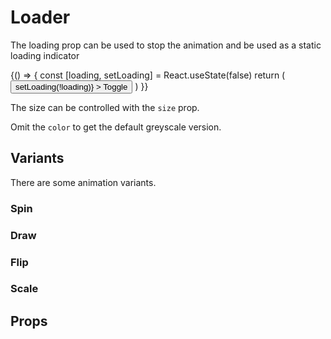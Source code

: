 
<Meta title="Components/Loader" component={Loader} />

# Loader

<Canvas>
  <Story name="default">
    <Loader color="secondary.dark" />
  </Story>
</Canvas>

The loading prop can be used to stop the animation and be used as a static loading indicator

<Canvas>
  <Story name="loading">
    {() => {
      const [loading, setLoading] = React.useState(false)
      return (
        <Column>
          <Loader loading={loading} />
          <Button
            variant="outlined"
            color="primary"
            onClick={() => setLoading(!loading)}
          >
            Toggle
          </Button>
        </Column>
      )
    }}
  </Story>
</Canvas>

The size can be controlled with the `size` prop.

<Canvas>
  <Story name="small">
    <Loader color="secondary.dark" size={100} />
  </Story>
</Canvas>

Omit the `color` to get the default greyscale version.

<Canvas>
  <Story name="grey">
    <Loader size={200} />
  </Story>
</Canvas>

## Variants

There are some animation variants.

### Spin

<Canvas>
  <Story name="spin">
    <Loader variant={'spin'} color="secondary.main" size={200} />
  </Story>
  <Story name="spin grey">
    <Loader variant={'spin'} size={200} />
  </Story>
</Canvas>

### Draw

<Canvas>
  <Story name="draw">
    <Loader variant={'draw'} color="primary.light" size={200} />
  </Story>
  <Story name="draw grey">
    <Loader variant={'draw'} size={200} />
  </Story>
</Canvas>

### Flip

<Canvas>
  <Story name="flip">
    <Loader variant={'flip'} color="primary.light" size={200} />
  </Story>
  <Story name="flip grey">
    <Loader variant={'flip'} size={200} />
  </Story>
</Canvas>

### Scale

<Canvas>
  <Story name="scale">
    <Loader variant={'scale'} color="secondary.light" size={200} />
  </Story>
  <Story name="scale grey">
    <Loader variant={'scale'} size={200} />
  </Story>
</Canvas>

## Props

<ArgsTable of={Loader} />
